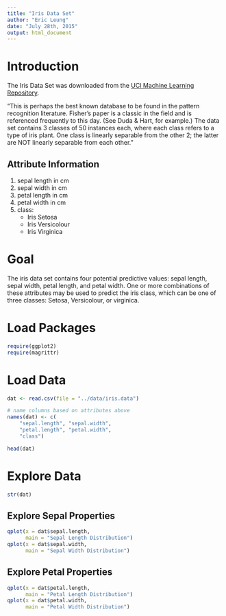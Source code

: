 ```yaml
---
title: "Iris Data Set"
author: "Eric Leung"
date: "July 28th, 2015"
output: html_document
---
```


# Introduction

The Iris Data Set was downloaded from the [UCI Machine Learning Repository](http://archive.ics.uci.edu/ml/datasets/Iris).

"This is perhaps the best known database to be found in the pattern recognition literature. Fisher's paper is a classic in the field and is referenced frequently to this day. (See Duda & Hart, for example.) The data set contains 3 classes of 50 instances each, where each class refers to a type of iris plant. One class is linearly separable from the other 2; the latter are NOT linearly separable from each other."

## Attribute Information

1. sepal length in cm 
2. sepal width in cm 
3. petal length in cm 
4. petal width in cm 
5. class: 
    - Iris Setosa 
    - Iris Versicolour 
    - Iris Virginica

# Goal

The iris data set contains four potential predictive values: sepal length, sepal width, petal length, and petal width. One or more combinations of these attributes may be used to predict the iris class, which can be one of three classes: Setosa, Versicolour, or virginica.

# Load Packages

```r
require(ggplot2)
require(magrittr)
```

    
# Load Data

```r
dat <- read.csv(file = "../data/iris.data")

# name columns based on attributes above
names(dat) <- c(
    "sepal.length", "sepal.width", 
    "petal.length", "petal.width", 
    "class")

head(dat)
```

# Explore Data

```r
str(dat)
```

## Explore Sepal Properties

```r
qplot(x = dat$sepal.length, 
      main = "Sepal Length Distribution")
qplot(x = dat$sepal.width, 
      main = "Sepal Width Distribution")
```

## Explore Petal Properties

```r
qplot(x = dat$petal.length, 
      main = "Petal Length Distribution")
qplot(x = dat$petal.width, 
      main = "Petal Width Distribution")
```

